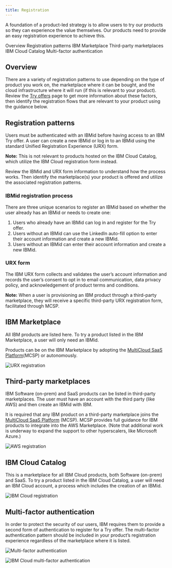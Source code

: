 ```yaml
---
title: Registration
---
```



<PageDescription>

A foundation of a product-led strategy is to allow users to try our products so they can experience the value themselves. Our products need to provide an easy registration experience to achieve this.

</PageDescription>

<AnchorLinks>
    <AnchorLink> Overview </AnchorLink>
    <AnchorLink> Registration patterns </AnchorLink>
    <AnchorLink> IBM Marketplace </AnchorLink>
    <AnchorLink> Third-party marketplaces </AnchorLink>
    <AnchorLink> IBM Cloud Catalog </AnchorLink>
    <AnchorLink> Multi-factor authentication </AnchorLink>
</AnchorLinks>


## Overview

There are a variety of registration patterns to use depending on the type of product you work on, the marketplace where it can be bought, and the cloud infrastructure where it will run (if this is relevant to your product). Review the [Try offers](https://pages.github.ibm.com/cdai-design/pal/saas-for-hyperscalers/overview) page to get more information about these factors, then identify the registration flows that are relevant to your product using the guidance below.

<MiniCard title="Try offers" href="/try-offers/overview">
</MiniCard>

## Registration patterns

Users must be authenticated with an IBMid before having access to an IBM Try offer. A user can create a new IBMid or log in to an IBMid using the standard Unified Registration Experience (URX) form.

<InlineNotification kind="info">

  **Note:** This is not relevant to products hosted on the IBM Cloud Catalog, which utilize the IBM Cloud registration form instead.

</InlineNotification>

Review the IBMid and URX form information to understand how the process works. Then identify the marketplace(s) your product is offered and utilize the associated registration patterns.

### IBMid registration process

There are three unique scenarios to register an IBMid based on whether the user already has an IBMid or needs to create one:

1. Users who already have an IBMid can log in and register for the Try offer.
2. Users without an IBMid can use the LinkedIn auto-fill option to enter their account information and create a new IBMid.
3. Users without an IBMid can enter their account information and create a new IBMid.

### URX form

The IBM URX form collects and validates the user’s account information and records the user’s consent to opt in to email communication, data privacy policy, and acknowledgement of product terms and conditions. 

<InlineNotification kind="info">

**Note:** When a user is provisioning an IBM product through a third-party marketplace, they will receive a specific third-party URX registration form, facilitated through MCSP.

</InlineNotification>

## IBM Marketplace

All IBM products are listed here. To try a product listed in the IBM Marketplace, a user will only need an IBMid. 

Products can be on the IBM Marketplace by adopting the [MultiCloud SaaS Platform](https://w3.ibm.com/w3publisher/multicloud-saas-platform)(MCSP) or autonomously. 

<Row className="image-card-group">

<Column colMd={3} colLg={3} noGutterSm>

<ImageCard 
sub-title="URX registration" 
sub-titleColor="dark" 
hoverColor="dark"
href="/patterns/registration/urx-registration">

![URX registration](/images/registration-overview/urx-form.png)
</ImageCard>

</Column>

</Row>


## Third-party marketplaces

IBM Software (on-prem) and SaaS products can be listed in third-party marketplaces. The user must have an account with the third party (like AWS) and then create an IBMid with IBM. 

It is required that any IBM product on a third-party marketplace joins the [MultiCloud SaaS Platform](https://w3.ibm.com/w3publisher/multicloud-saas-platform) (MCSP). MCSP provides full guidance for IBM products to integrate into the AWS Marketplace. (Note that additional work is underway to expand the support to other hyperscalers, like Microsoft Azure.)

<Row className="image-card-group">

<Column colMd={3} colLg={3} noGutterSm>

<ImageCard disabled aspectRatio="1:1" subTitle="AWS registration- coming soon">

![AWS registration](/images/registration-overview/aws-registration.png)

</ImageCard>

</Column>

</Row>

## IBM Cloud Catalog

This is a marketplace for all IBM Cloud products, both Software (on-prem) and SaaS. To try a product listed in the IBM Cloud Catalog, a user will need an IBM Cloud account, a process which includes the creation of an IBMid.

<Row className="image-card-group">

<Column colMd={3} colLg={3} noGutterSm>

<ImageCard 
sub-title="IBM Cloud registration" 
sub-titleColor="dark" 
hoverColor="dark"
href="/patterns/registration/ibm-cloud-registration">

![IBM Cloud registration](/images/registration-overview/ibm-cloud-registration.png)

</ImageCard>

</Column>

</Row>


## Multi-factor authentication

In order to protect the security of our users, IBM requires them to provide a second form of authentication to register for a Try offer. The multi-factor authentication pattern should be included in your product’s registration experience regardless of the marketplace where it is listed. 

<Row className="image-card-group">

<Column colMd={3} colLg={3} noGutterSm>

<ImageCard 
sub-title="Multi-factor authentication" 
sub-titleColor="dark" 
hoverColor="dark"
href="/patterns/registration/multi-factor-authentication-enrollment">

![Multi-factor authentication](/images/registration-overview/multi-factor-auth.png)
</ImageCard>

</Column>

<Column colMd={3} colLg={3} noGutterSm>

<ImageCard disabled aspectRatio="1:1" subTitle="IBM Cloud multi-factor authentication">

![IBM Cloud multi-factor authentication](/images/registration-overview/multi-factor-auth.png)

</ImageCard>

</Column>

</Row>